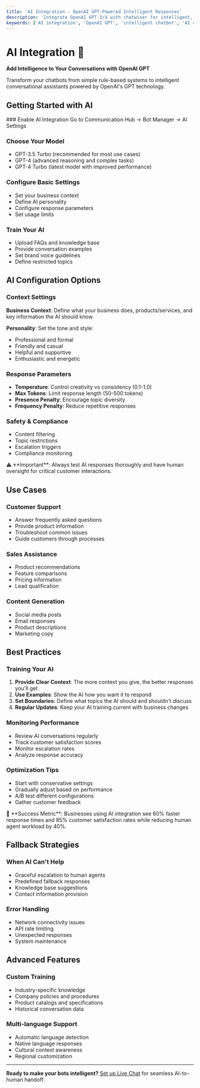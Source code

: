 ```yaml
---
title: 'AI Integration - OpenAI GPT-Powered Intelligent Responses'
description: 'Integrate OpenAI GPT-3/4 with chatwiser for intelligent, context-aware customer conversations. Configure AI settings, train responses, and optimize performance.'
keywords: ['AI integration', 'OpenAI GPT', 'intelligent chatbot', 'AI customer service', 'GPT-3', 'GPT-4', 'conversational AI']
---
```



# AI Integration 🤖

**Add Intelligence to Your Conversations with OpenAI GPT**

Transform your chatbots from simple rule-based systems to intelligent conversational assistants powered by OpenAI's GPT technology.

## Getting Started with AI

<Steps>
### Enable AI Integration
Go to Communication Hub → Bot Manager → AI Settings

### Choose Your Model
- GPT-3.5 Turbo (recommended for most use cases)
- GPT-4 (advanced reasoning and complex tasks)
- GPT-4 Turbo (latest model with improved performance)

### Configure Basic Settings
- Set your business context
- Define AI personality
- Configure response parameters
- Set usage limits

### Train Your AI
- Upload FAQs and knowledge base
- Provide conversation examples
- Set brand voice guidelines
- Define restricted topics
</Steps>

## AI Configuration Options

### Context Settings
**Business Context**: Define what your business does, products/services, and key information the AI should know.

**Personality**: Set the tone and style:
- Professional and formal
- Friendly and casual
- Helpful and supportive
- Enthusiastic and energetic

### Response Parameters
- **Temperature**: Control creativity vs consistency (0.1-1.0)
- **Max Tokens**: Limit response length (50-500 tokens)
- **Presence Penalty**: Encourage topic diversity
- **Frequency Penalty**: Reduce repetitive responses

### Safety & Compliance
- Content filtering
- Topic restrictions
- Escalation triggers
- Compliance monitoring

<Callout type="warning">
⚠️ **Important**: Always test AI responses thoroughly and have human oversight for critical customer interactions.
</Callout>

## Use Cases

### Customer Support
- Answer frequently asked questions
- Provide product information
- Troubleshoot common issues
- Guide customers through processes

### Sales Assistance
- Product recommendations
- Feature comparisons
- Pricing information
- Lead qualification

### Content Generation
- Social media posts
- Email responses
- Product descriptions
- Marketing copy

## Best Practices

### Training Your AI
1. **Provide Clear Context**: The more context you give, the better responses you'll get
2. **Use Examples**: Show the AI how you want it to respond
3. **Set Boundaries**: Define what topics the AI should and shouldn't discuss
4. **Regular Updates**: Keep your AI training current with business changes

### Monitoring Performance
- Review AI conversations regularly
- Track customer satisfaction scores
- Monitor escalation rates
- Analyze response accuracy

### Optimization Tips
- Start with conservative settings
- Gradually adjust based on performance
- A/B test different configurations
- Gather customer feedback

<Callout type="success">
🎯 **Success Metric**: Businesses using AI integration see 60% faster response times and 85% customer satisfaction rates while reducing human agent workload by 40%.
</Callout>

## Fallback Strategies

### When AI Can't Help
- Graceful escalation to human agents
- Predefined fallback responses
- Knowledge base suggestions
- Contact information provision

### Error Handling
- Network connectivity issues
- API rate limiting
- Unexpected responses
- System maintenance

## Advanced Features

### Custom Training
- Industry-specific knowledge
- Company policies and procedures
- Product catalogs and specifications
- Historical conversation data

### Multi-language Support
- Automatic language detection
- Native language responses
- Cultural context awareness
- Regional customization

---

**Ready to make your bots intelligent?** [Set up Live Chat](/en/communication/live-chat) for seamless AI-to-human handoff.
